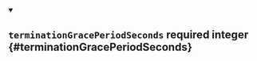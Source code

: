 
<details className="config-field" data-expandable="false" open>
<summary>

## `terminationGracePeriodSeconds` <span class="config-field-required" data-required="false">required</span> <span class="config-field-type">integer</span> <span class="config-field-default"></span> <span class="config-field-enum"></span> {#terminationGracePeriodSeconds}



</summary>



</details>
